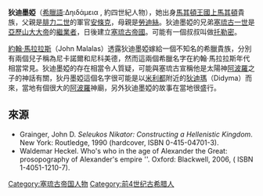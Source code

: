 '''狄迪墨婭'''（[[希臘語|希臘語]]:Δηιδάμεια , 約四世紀人物），她出身[[馬其頓王國|馬其頓王國]][[上馬其頓|上馬其頓]]貴族，父親是[[腓力二世_(馬其頓)|腓力二世]]的軍官[[安條克_(塞琉古一世之父)|安條克]]，母親是[[馬其頓的勞迪絲|勞迪絲]]。狄迪墨婭的兄弟[[塞琉古一世|塞琉古一世]]是[[亞歷山大大帝|亞歷山大大帝]]的[[繼業者|繼業者]]，日後建立[[塞琉古帝國|塞琉古帝國]]。可能有一個叔叔叫做[[托勒密_(塞琉古之子)|托勒密]]。

[[約翰·馬拉拉斯|約翰·馬拉拉斯]]（John Malalas）透露狄迪墨婭嫁給一個不知名的希臘貴族，分別有兩個兒子稱為尼卡諾爾和尼科美德，然而這兩個希臘名字在約翰·馬拉拉斯年代相當常見。狄迪墨婭的存在相當令人質疑，可能與塞琉古宣稱他是太陽神[[阿波羅|阿波羅]]之子的神話有關，狄丹墨婭這個名字很可能是以[[米利都|米利都]]附近的[[狄迪瑪|狄迪瑪]]（Didyma）而來，當地有個很大的[[阿波羅|阿波羅]]神廟，另外狄迪墨婭的故事在當地很盛行。

==來源==
* Grainger, John D. ''Seleukos Nikator: Constructing a Hellenistic Kingdom''. New York: Routledge, 1990 (hardcover, ISBN 0-415-04701-3).
* Waldemar Heckel. Who's who in the age of Alexander the Great: prosopography of Alexander's empire ''. Oxford: Blackwell, 2006, ( ISBN 1-4051-1210-7).

[[Category:塞琉古帝国人物|Category:塞琉古帝国人物]]
[[Category:前4世纪古希腊人|Category:前4世纪古希腊人]]